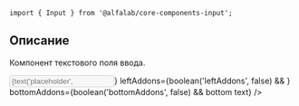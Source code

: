 


<Meta title='Компоненты|Input' component={Input} />

<Title>
    Input ({name}@{version})
</Title>

```tsx
import { Input } from '@alfalab/core-components-input';
```

## Описание

Компонент текстового поля ввода.

<Story name='Песочница'>
    <Input
        type={select(
            'type',
            ['number', 'card', 'email', 'money', 'password', 'tel', 'text'],
            'text',
        )}
        block={boolean('block', false)}
        size={select('size', ['s', 'm', 'l'], 's')}
        disabled={boolean('disabled', false)}
        placeholder={text('placeholder', '')}
        label={text('label', '')}
        hint={text('hint', '')}
        error={text('error', '')}
        rightAddons={boolean('rightAddons', false) && !text('error', '') && <Icon />}
        leftAddons={boolean('leftAddons', false) && <Icon />}
        bottomAddons={boolean('bottomAddons', false) && <span>bottom text</span>}
    />
</Story>

<Props of={Input} />

